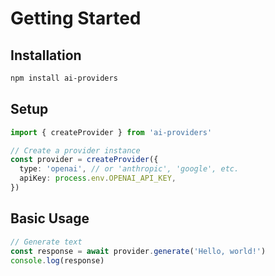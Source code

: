 # Getting Started

## Installation

```bash
npm install ai-providers
```

## Setup

```typescript
import { createProvider } from 'ai-providers'

// Create a provider instance
const provider = createProvider({
  type: 'openai', // or 'anthropic', 'google', etc.
  apiKey: process.env.OPENAI_API_KEY,
})
```

## Basic Usage

```typescript
// Generate text
const response = await provider.generate('Hello, world!')
console.log(response)
```
